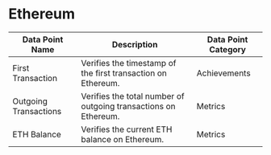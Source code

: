 
# Ethereum


| Data Point Name | Description | Data Point Category |
|-----------------|-------------|---------------------|
| First Transaction | Verifies the timestamp of the first transaction on Ethereum. | <span className="badge badge--primary">Achievements</span> |
| Outgoing Transactions | Verifies the total number of outgoing transactions on Ethereum. | <span className="badge badge--primary">Metrics</span> |
| ETH Balance | Verifies the current ETH balance on Ethereum. | <span className="badge badge--primary">Metrics</span> |

